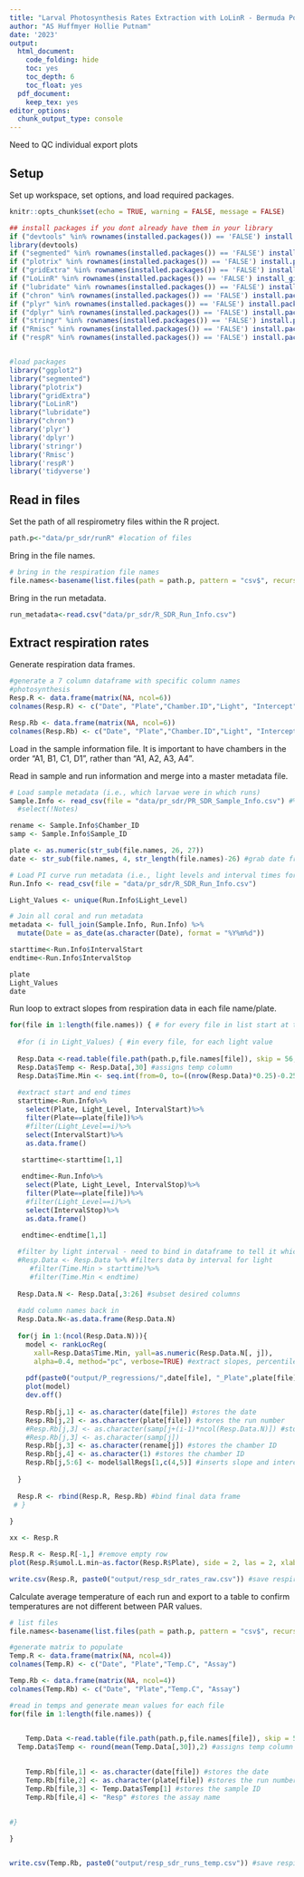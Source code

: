```yaml
---
title: "Larval Photosynthesis Rates Extraction with LoLinR - Bermuda Porites larvae 2023 - PR Measurements"
author: "AS Huffmyer Hollie Putnam"
date: '2023'
output:
  html_document:
    code_folding: hide
    toc: yes
    toc_depth: 6
    toc_float: yes
  pdf_document:
    keep_tex: yes
editor_options: 
  chunk_output_type: console
---
```


Need to QC individual export plots 

## Setup  

Set up workspace, set options, and load required packages.    
```r
knitr::opts_chunk$set(echo = TRUE, warning = FALSE, message = FALSE)
```

```r
## install packages if you dont already have them in your library
if ("devtools" %in% rownames(installed.packages()) == 'FALSE') install.packages('devtools') 
library(devtools)
if ("segmented" %in% rownames(installed.packages()) == 'FALSE') install.packages('segmented') 
if ("plotrix" %in% rownames(installed.packages()) == 'FALSE') install.packages('plotrix') 
if ("gridExtra" %in% rownames(installed.packages()) == 'FALSE') install.packages('gridExtra') 
if ("LoLinR" %in% rownames(installed.packages()) == 'FALSE') install_github('colin-olito/LoLinR') 
if ("lubridate" %in% rownames(installed.packages()) == 'FALSE') install.packages('lubridate') 
if ("chron" %in% rownames(installed.packages()) == 'FALSE') install.packages('chron') 
if ("plyr" %in% rownames(installed.packages()) == 'FALSE') install.packages('plyr') 
if ("dplyr" %in% rownames(installed.packages()) == 'FALSE') install.packages('dplyr') 
if ("stringr" %in% rownames(installed.packages()) == 'FALSE') install.packages('stringr') 
if ("Rmisc" %in% rownames(installed.packages()) == 'FALSE') install.packages('Rmisc') 
if ("respR" %in% rownames(installed.packages()) == 'FALSE') install.packages('respR') 


#load packages
library("ggplot2")
library("segmented")
library("plotrix")
library("gridExtra")
library("LoLinR")
library("lubridate")
library("chron")
library('plyr')
library('dplyr')
library('stringr')
library('Rmisc')
library('respR')
library('tidyverse')

```

## Read in files  

Set the path of all respirometry files within the R project.   

```r
path.p<-"data/pr_sdr/runR" #location of files
```

Bring in the file names.
```r
# bring in the respiration file names
file.names<-basename(list.files(path = path.p, pattern = "csv$", recursive = TRUE)) 
```

Bring in the run metadata. 
```r
run_metadata<-read.csv("data/pr_sdr/R_SDR_Run_Info.csv")
```

## Extract respiration rates  

Generate respiration data frames.

```r
#generate a 7 column dataframe with specific column names
#photosynthesis
Resp.R <- data.frame(matrix(NA, ncol=6))
colnames(Resp.R) <- c("Date", "Plate","Chamber.ID","Light", "Intercept", "umol.L.min")

Resp.Rb <- data.frame(matrix(NA, ncol=6))
colnames(Resp.Rb) <- c("Date", "Plate","Chamber.ID","Light", "Intercept", "umol.L.min")

```

Load in the sample information file. It is important to have chambers in the order "A1, B1, C1, D1", rather than "A1, A2, A3, A4".  

Read in sample and run information and merge into a master metadata file. 
```r
# Load sample metadata (i.e., which larvae were in which runs)
Sample.Info <- read_csv(file = "data/pr_sdr/PR_SDR_Sample_Info.csv") #%>%
  #select(!Notes)

rename <- Sample.Info$Chamber_ID
samp <- Sample.Info$Sample_ID

plate <- as.numeric(str_sub(file.names, 26, 27))
date <- str_sub(file.names, 4, str_length(file.names)-26) #grab date from file name

# Load PI curve run metadata (i.e., light levels and interval times for each run)
Run.Info <- read_csv(file = "data/pr_sdr/R_SDR_Run_Info.csv")

Light_Values <- unique(Run.Info$Light_Level)

# Join all coral and run metadata
metadata <- full_join(Sample.Info, Run.Info) %>%
  mutate(Date = as_date(as.character(Date), format = "%Y%m%d"))

starttime<-Run.Info$IntervalStart
endtime<-Run.Info$IntervalStop
```

```r
plate
Light_Values
date
```

Run loop to extract slopes from respiration data in each file name/plate. 

```r

for(file in 1:length(file.names)) { # for every file in list start at the first and run this following function
  
  #for (i in Light_Values) { #in every file, for each light value 
    
  Resp.Data <-read.table(file.path(path.p,file.names[file]), skip = 56, header=T, sep=",", na.string="NA", fill = TRUE, as.is=TRUE, fileEncoding="latin1") #reads in the data files
  Resp.Data$Temp <- Resp.Data[,30] #assigns temp column
  Resp.Data$Time.Min <- seq.int(from=0, to=((nrow(Resp.Data)*0.25)-0.25), by = 0.25) #set time in min
  
  #extract start and end times 
  starttime<-Run.Info%>%
    select(Plate, Light_Level, IntervalStart)%>%
    filter(Plate==plate[file])%>%
    #filter(Light_Level==i)%>%
    select(IntervalStart)%>%
    as.data.frame()

   starttime<-starttime[1,1]
   
   endtime<-Run.Info%>%
    select(Plate, Light_Level, IntervalStop)%>%
    filter(Plate==plate[file])%>%
    #filter(Light_Level==i)%>%
    select(IntervalStop)%>%
    as.data.frame()

   endtime<-endtime[1,1]
   
  #filter by light interval - need to bind in dataframe to tell it which start and end time to use 
  #Resp.Data <- Resp.Data %>% #filters data by interval for light 
     #filter(Time.Min > starttime)%>%
     #filter(Time.Min < endtime) 
  
  Resp.Data.N <- Resp.Data[,3:26] #subset desired columns
  
  #add column names back in 
  Resp.Data.N<-as.data.frame(Resp.Data.N)
  
  for(j in 1:(ncol(Resp.Data.N))){
    model <- rankLocReg(
      xall=Resp.Data$Time.Min, yall=as.numeric(Resp.Data.N[, j]), 
      alpha=0.4, method="pc", verbose=TRUE) #extract slopes, percentile rank method with minimum window size of 0.4. This means that in order to fit a slope, it has to encompass at least 40% of available datapoints. 
    
    pdf(paste0("output/P_regressions/",date[file], "_Plate",plate[file],"_",rename[j],"_light", Light_Values,"_regression_trunc.pdf")) #generate output file names
    plot(model)
    dev.off()
    
    Resp.Rb[j,1] <- as.character(date[file]) #stores the date
    Resp.Rb[j,2] <- as.character(plate[file]) #stores the run number
    #Resp.Rb[j,3] <- as.character(samp[j+(i-1)*ncol(Resp.Data.N)]) #stores the sample ID
    #Resp.Rb[j,3] <- as.character(samp[j])
    Resp.Rb[j,3] <- as.character(rename[j]) #stores the chamber ID
    Resp.Rb[j,4] <- as.character(1) #stores the chamber ID
    Resp.Rb[j,5:6] <- model$allRegs[1,c(4,5)] #inserts slope and intercept in the dataframe
    
  }
  
  Resp.R <- rbind(Resp.R, Resp.Rb) #bind final data frame
 # }
  
}

xx <- Resp.R 

Resp.R <- Resp.R[-1,] #remove empty row
plot(Resp.R$umol.L.min~as.factor(Resp.R$Plate), side = 2, las = 2, xlab="")

write.csv(Resp.R, paste0("output/resp_sdr_rates_raw.csv")) #save respiration rate data

```

Calculate average temperature of each run and export to a table to confirm temperatures are not different between PAR values.    
```r
# list files 
file.names<-basename(list.files(path = path.p, pattern = "csv$", recursive = TRUE)) 

#generate matrix to populate
Temp.R <- data.frame(matrix(NA, ncol=4))
colnames(Temp.R) <- c("Date", "Plate","Temp.C", "Assay")

Temp.Rb <- data.frame(matrix(NA, ncol=4))
colnames(Temp.Rb) <- c("Date", "Plate","Temp.C", "Assay")

#read in temps and generate mean values for each file  
for(file in 1:length(file.names)) { 

  
    Temp.Data <-read.table(file.path(path.p,file.names[file]), skip = 56, header=T, sep=",", na.string="NA", fill = TRUE, as.is=TRUE, fileEncoding="latin1") #reads in the data files
  Temp.Data$Temp <- round(mean(Temp.Data[,30]),2) #assigns temp column

  
    Temp.Rb[file,1] <- as.character(date[file]) #stores the date
    Temp.Rb[file,2] <- as.character(plate[file]) #stores the run number
    Temp.Rb[file,3] <- Temp.Data$Temp[1] #stores the sample ID
    Temp.Rb[file,4] <- "Resp" #stores the assay name
    
  
#}

}


write.csv(Temp.Rb, paste0("output/resp_sdr_runs_temp.csv")) #save respiration rate data
```

